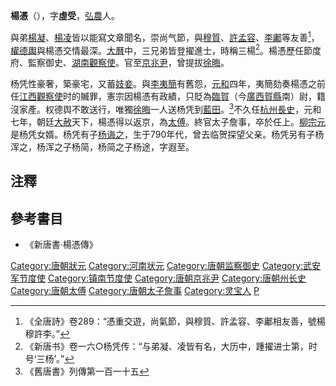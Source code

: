 '''楊憑'''（{{bd|?||?||}}），字'''虛受'''，[[弘農|弘農]]人。

與弟[[楊凝|楊凝]]、[[楊凌|楊凌]]皆以能寫文章聞名，崇尚气節，與[[穆質|穆質]]、[[許孟容|許孟容]]、[[李鄘|李鄘]]等友善<ref>《全唐詩》卷289：“憑重交遊，尚氣節，與穆質、許孟容、李鄘相友善，號楊穆許李。”</ref>，[[權德輿|權德輿]]與楊憑交情最深。[[大曆|大曆]]中，三兄弟皆登擢進士，時稱三楊<ref>《新唐书》卷一六○杨凭传：“与弟凝、凌皆有名，大历中，踵擢进士第，时号‘三杨’。”</ref>。楊憑歷任節度府、監察御史、[[湖南觀察使|湖南觀察使]]。官至[[京兆尹|京兆尹]]，曾提拔[[徐晦|徐晦]]。

杨凭性豪奢，築豪宅，又蓄[[妓妾|妓妾]]。與[[李夷簡|李夷簡]]有舊怨，[[元和_(唐朝)|元和]]四年，夷簡劾奏楊憑之前任[[江西觀察使|江西觀察使]]时的贓罪，憲宗因楊憑有政績，只貶為[[臨賀|臨賀]]（今[[廣西|廣西]][[賀縣|賀縣]]南）尉，籍沒家產。权德舆不敢送行，唯獨[[徐晦|徐晦]]一人送杨凭到[[蓝田县|藍田]]。<ref>《舊唐書》列傳第一百一十五</ref>不久任[[杭州|杭州]][[長史|長史]]，元和七年，朝廷[[大赦|大赦]]天下，楊憑得以返京，為[[太傅|太傅]]。終官太子詹事，卒於任上。[[柳宗元|柳宗元]]是杨凭女婿。杨凭有子[[杨诲之|杨诲之]]，生于790年代，曾去临贺探望父亲。杨凭另有子杨浑之，杨浑之子杨简，杨简之子杨途，字遐至。

==注釋==
{{reflist}}
==參考書目==
* 《新唐書·楊憑傳》

{{河南状元}}
{{DEFAULTSORT:Y}}

[[Category:唐朝狀元|Category:唐朝狀元]]
[[Category:河南状元|Category:河南状元]]
[[Category:唐朝监察御史|Category:唐朝监察御史]]
[[Category:武安军节度使|Category:武安军节度使]]
[[Category:镇南节度使|Category:镇南节度使]]
[[Category:唐朝京兆尹|Category:唐朝京兆尹]]
[[Category:唐朝州长史|Category:唐朝州长史]]
[[Category:唐朝太傅|Category:唐朝太傅]]
[[Category:唐朝太子詹事|Category:唐朝太子詹事]]
[[Category:灵宝人|Category:灵宝人]]
[[Category:弘农杨氏|P]]